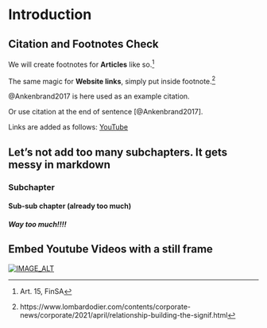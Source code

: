 # Introduction


## Citation and Footnotes Check
We will create footnotes for **Articles** like so.^[Art. 15, FinSA]

The same magic for **Website links**, simply put inside footnote.^[https://www.lombardodier.com/contents/corporate-news/corporate/2021/april/relationship-building-the-signif.html] 

@Ankenbrand2017 is here used as an example citation.

Or use citation at the end of sentence [@Ankenbrand2017].

Links are added as follows: [YouTube](https://www.youtube.com)


## Let's not add too many subchapters. It gets messy in markdown
### Subchapter
#### Sub-sub chapter (already too much)
##### Way too much!!!!


## Embed Youtube Videos with a still frame

[![IMAGE_ALT](https://img.youtube.com/vi/-xmRaaVkvd8/0.jpg)](https://img.youtube.com/vi/-xmRaaVkvd8/0.jpg)

